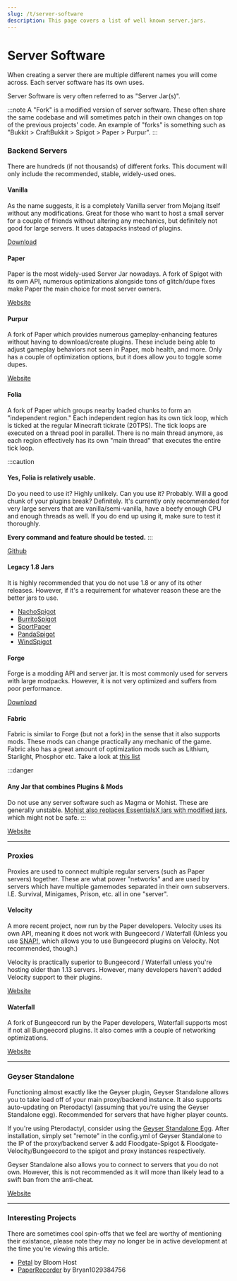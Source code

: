 ```yaml
---
slug: /t/server-software
description: This page covers a list of well known server.jars.
---
```


# Server Software

When creating a server there are multiple different names you will come across. Each server software has its own uses.

Server Software is very often referred to as "Server Jar(s)".

:::note 
A "Fork" is a modified version of server software. These often share the same codebase and will sometimes patch in their own changes on top of the previous projects' code. An example of "forks" is something such as "Bukkit > CraftBukkit > Spigot > Paper > Purpur".
:::

### Backend Servers

There are hundreds (if not thousands) of different forks. This document will only include the recommended, stable, widely-used ones.

#### Vanilla

As the name suggests, it is a completely Vanilla server from Mojang itself without any modifications. Great for those who want to host a small server for a couple of friends without altering any mechanics, but definitely not good for large servers. It uses datapacks instead of plugins.

<div>
<a class="button button--outline button--primary" href="https://getbukkit.org/download/vanilla">Download</a>
</div>


#### Paper

Paper is the most widely-used Server Jar nowadays. A fork of Spigot with its own API, numerous optimizations alongside tons of glitch/dupe fixes make Paper the main choice for most server owners.

<div>
<a class="button button--outline button--primary" href="https://papermc.io/downloads">Website</a>
</div>


#### Purpur

A fork of Paper which provides numerous gameplay-enhancing features without having to download/create plugins. These include being able to adjust gameplay behaviors not seen in Paper, mob health, and more. Only has a couple of optimization options, but it does allow you to toggle some dupes.

<div>
<a class="button button--outline button--primary" href="https://purpurmc.org/downloads">Website</a>
</div>


#### Folia

A fork of Paper which groups nearby loaded chunks to form an "independent region." Each independent region has its own tick loop, which is ticked at the regular Minecraft tickrate (20TPS). The tick loops are executed on a thread pool in parallel. There is no main thread anymore, as each region effectively has its own "main thread" that executes the entire tick loop.

:::caution
#### Yes, Folia is relatively usable.

Do you need to use it? Highly unlikely.  Can you use it? Probably.  Will a good chunk of your plugins break? Definitely.  It's currently only recommended for very large servers that are vanilla/semi-vanilla, have a beefy enough CPU and enough threads as well. If you do end up using it, make sure to test it thoroughly. 

**Every command and feature should be tested.**
:::

<div>
<a class="button button--outline button--primary" href="https://github.com/PaperMC/Folia">Github</a>
</div>


#### Legacy 1.8 Jars

It is highly recommended that you do not use 1.8 or any of its other releases. However, if it's a requirement for whatever reason these are the better jars to use.
 - [NachoSpigot](https://github.com/CobbleSword/NachoSpigot)
 - [BurritoSpigot](https://github.com/CobbleSword/BurritoSpigot)
 - [SportPaper](https://github.com/Electroid/SportPaper)
 - [PandaSpigot](https://github.com/hpfxd/PandaSpigot)
 - [WindSpigot](https://github.com/Wind-Development/WindSpigot)

#### Forge

Forge is a modding API and server jar. It is most commonly used for servers with large modpacks. However, it is not very optimized and suffers from poor performance.

<div>
<a class="button button--outline button--primary" href="https://files.minecraftforge.net/net/minecraftforge/forge/">Download</a>
</div>

#### Fabric

Fabric is similar to Forge (but not a fork) in the sense that it also supports mods. These mods can change practically any mechanic of the game. Fabric also has a great amount of optimization mods such as Lithium, Starlight, Phosphor etc. Take a look at [this list](https://github.com/NordicGamerFE/usefulmods)

:::danger
#### Any Jar that combines Plugins & Mods

Do not use any server software such as Magma or Mohist. These are generally unstable. [Mohist also replaces EssentialsX jars with modified jars](https://essentialsx.net/do-not-use-mohist.html), which might not be safe.
:::

<div>
<a class="button button--outline button--primary" href="https://fabricmc.net/">Website</a>
</div>

---

### Proxies

Proxies are used to connect multiple regular servers (such as Paper servers) together. These are what power "networks" and are used by servers which have multiple gamemodes separated in their own subservers. I.E. Survival, Minigames, Prison, etc. all in one "server".

#### Velocity

A more recent project, now run by the Paper developers. Velocity uses its own API, meaning it does not work with Bungeecord / Waterfall (Unless you use [SNAP!](https://forums.papermc.io/threads/snap-run-bungeecord-plugins-on-velocity.31/), which allows you to use Bungeecord plugins on Velocity. Not recommended, though.)

Velocity is practically superior to Bungeecord / Waterfall unless you're hosting older than 1.13 servers. However, many developers haven't added Velocity support to their plugins.

<div>
<a class="button button--outline button--primary" href="https://papermc.io/downloads#Velocity">Website</a>
</div>

#### Waterfall

A fork of Bungeecord run by the Paper developers, Waterfall supports most if not all Bungeecord plugins. It also comes with a couple of networking optimizations.

<div>
<a class="button button--outline button--primary" href="https://papermc.io/downloads#Waterfall">Website</a>
</div>

---

### Geyser Standalone

Functioning almost exactly like the Geyser plugin, Geyser Standalone allows you to take load off of your main proxy/backend instance. It also supports auto-updating on Pterodactyl (assuming that you're using the Geyser Standalone egg). Recommended for servers that have higher player counts.

If you're using Pterodactyl, consider using the [Geyser Standalone Egg](https://github.com/GeyserMC/pterodactyl-stuff). After installation, simply set "remote" in the config.yml of Geyser Standalone to the IP of the proxy/backend server & add Floodgate-Spigot & Floodgate-Velocity/Bungeecord to the spigot and proxy instances respectively.

Geyser Standalone also allows you to connect to servers that you do not own. However, this is not recommended as it will more than likely lead to a swift ban from the anti-cheat.

<div>
<a class="button button--outline button--primary" href="https://geysermc.org/download#standalone">Website</a>
</div>

---

### Interesting Projects

There are sometimes cool spin-offs that we feel are worthy of mentioning their existance, please note they may no longer be in active development at the time you're viewing this article.

- [Petal](https://github.com/Bloom-host/Petal) by Bloom Host
- [PaperRecorder](https://github.com/Bryan1029384756/PaperRecorder) by Bryan1029384756








